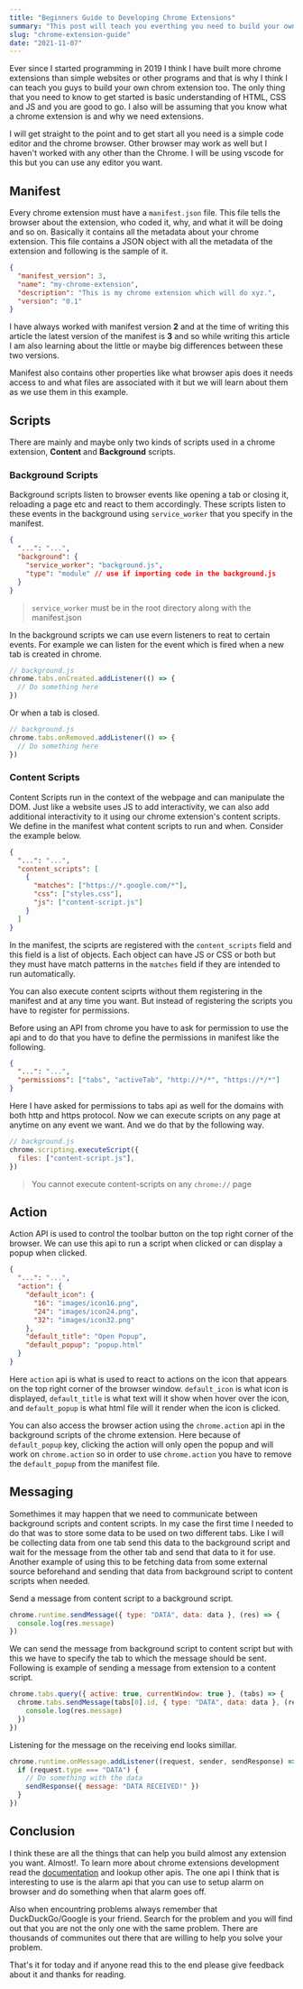 ```yaml
---
title: "Beginners Guide to Developing Chrome Extensions"
summary: "This post will teach you everthing you need to build your own chrome extensions from a very simple one to as complex as it can get."
slug: "chrome-extension-guide"
date: "2021-11-07"
---
```


Ever since I started programming in 2019 I think I have built more chrome extensions than simple websites or other programs and that is why I think I can teach you guys to build your own chrom extension too. The only thing that you need to know to get started is basic understanding of HTML, CSS and JS and you are good to go. I also will be assuming that you know what a chrome extension is and why we need extensions.

I will get straight to the point and to get start all you need is a simple code editor and the chrome browser. Other browser may work as well but I haven't worked with any other than the Chrome. I will be using vscode for this but you can use any editor you want.

## Manifest

Every chrome extension must have a `manifest.json` file. This file tells the browser about the extension, who coded it, why, and what it will be doing and so on. Basically it contains all the metadata about your chrome extension.
This file contains a JSON object with all the metadata of the extension and following is the sample of it.

```json
{
  "manifest_version": 3,
  "name": "my-chrome-extension",
  "description": "This is my chrome extension which will do xyz.",
  "version": "0.1"
}
```

I have always worked with manifest version **2** and at the time of writing this article the latest version of the manifest is **3** and so while writing this article I am also learning about the little or maybe big differences between these two versions.

Manifest also contains other properties like what browser apis does it needs access to and what files are associated with it but we will learn about them as we use them in this example.

## Scripts

There are mainly and maybe only two kinds of scripts used in a chrome extension, **Content** and **Background** scripts.

### Background Scripts

Background scripts listen to browser events like opening a tab or closing it, reloading a page etc and react to them accordingly. These scripts listen to these events in the background using `service_worker` that you specify in the manifest.

```json
{
  "...": "...",
  "background": {
    "service_worker": "background.js",
    "type": "module" // use if importing code in the background.js
  }
}
```

> `service_worker` must be in the root directory along with the manifest.json

In the background scripts we can use evern listeners to reat to certain events. For example we can listen for the event which is fired when a new tab is created in chrome.

```js
// background.js
chrome.tabs.onCreated.addListener(() => {
  // Do something here
})
```

Or when a tab is closed.

```js
// background.js
chrome.tabs.onRemoved.addListener(() => {
  // Do something here
})
```

### Content Scripts

Content Scripts run in the context of the webpage and can manipulate the DOM. Just like a website uses JS to add interactivity, we can also add additional interactivity to it using our chrome extension's content scripts.
We define in the manifest what content scripts to run and when. Consider the example below.

```json
{
  "...": "...",
  "content_scripts": [
    {
      "matches": ["https://*.google.com/*"],
      "css": ["styles.css"],
      "js": ["content-script.js"]
    }
  ]
}
```

In the manifest, the sciprts are registered with the `content_scripts` field and this field is a list of objects. Each object can have JS or CSS or both but they must have match patterns in the `matches` field if they are intended to run automatically.

You can also execute content sciprts without them registering in the manifest and at any time you want. But instead of registering the scripts you have to register for permissions.

Before using an API from chrome you have to ask for permission to use the api and to do that you have to define the permissions in manifest like the following.

```json
{
  "...": "...",
  "permissions": ["tabs", "activeTab", "http://*/*", "https://*/*"]
}
```

Here I have asked for permissions to tabs api as well for the domains with both http and https protocol. Now we can execute scripts on any page at anytime on any event we want. And we do that by the following way.

```js
// background.js
chrome.scripting.executeScript({
  files: ["content-script.js"],
})
```

> You cannot execute content-scripts on any `chrome://` page

## Action

Action API is used to control the toolbar button on the top right corner of the browser. We can use this api to run a script when clicked or can display a popup when clicked.

```json
{
  "...": "...",
  "action": {
    "default_icon": {
      "16": "images/icon16.png",
      "24": "images/icon24.png",
      "32": "images/icon32.png"
    },
    "default_title": "Open Popup",
    "default_popup": "popup.html"
  }
}
```

Here `action` api is what is used to react to actions on the icon that appears on the top right corner of the browser window. `default_icon` is what icon is displayed, `default_title` is what text will it show when hover over the icon, and `default_popup` is what html file will it render when the icon is clicked.

You can also access the browser action using the `chrome.action` api in the background scripts of the chrome extension.
Here because of `default_popup` key, clicking the action will only open the popup and will work on `chrome.action` so in order to use `chrome.action` you have to remove the `default_popup` from the manifest file.

## Messaging

Somethimes it may happen that we need to communicate between background scripts and content scripts. In my case the first time I needed to do that was to store some data to be used on two different tabs. Like I will be collecting data from one tab send this data to the background script and wait for the message from the other tab and send that data to it for use.
Another example of using this to be fetching data from some external source beforehand and sending that data from background script to content scripts when needed.

Send a message from content script to a background script.

```js
chrome.runtime.sendMessage({ type: "DATA", data: data }, (res) => {
  console.log(res.message)
})
```

We can send the message from background script to content script but with this we have to specify the tab to which the message should be sent. Following is example of sending a message from extension to a content script.

```js
chrome.tabs.query({ active: true, currentWindow: true }, (tabs) => {
  chrome.tabs.sendMessage(tabs[0].id, { type: "DATA", data: data }, (res) => {
    console.log(res.message)
  })
})
```

Listening for the message on the receiving end looks simillar.

```js
chrome.runtime.onMessage.addListener((request, sender, sendResponse) => {
  if (request.type === "DATA") {
    // Do something with the data
    sendResponse({ message: "DATA RECEIVED!" })
  }
})
```

## Conclusion

I think these are all the things that can help you build almost any extension you want. Almost!. To learn more about chrome extensions development read the [documentation](https://developer.chrome.com/docs/extensions/reference/) and lookup other apis. The one api I think that is interesting to use is the alarm api that you can use to setup alarm on browser and do something when that alarm goes off.

Also when encountring problems always remember that DuckDuckGo/Google is your friend. Search for the problem and you will find out that you are not the only one with the same problem. There are thousands of communites out there that are willing to help you solve your problem.

That's it for today and if anyone read this to the end please give feedback about it and thanks for reading.
